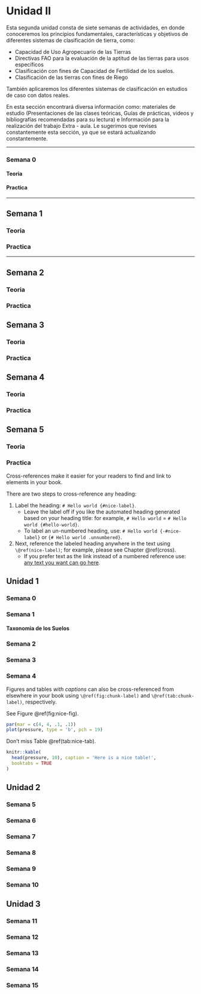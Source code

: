 # Unidad II

Esta segunda unidad consta de siete semanas de actividades, en donde conoceremos los principios fundamentales, características y objetivos de diferentes sistemas de clasificación de tierra, como:

* Capacidad de Uso Agropecuario de las Tierras
* Directivas FAO para la evaluación de la aptitud de las tierras para usos específicos
* Clasificación con fines de Capacidad de Fertilidad de los suelos.
* Clasificación de las tierras con fines de Riego

También aplicaremos los diferentes sistemas de clasificación en estudios de caso con datos reales.

En esta sección encontrará diversa información como: materiales de estudio (Presentaciones de las clases teóricas, Guías de prácticas, videos y bibliografías recomendadas para su lectura) e Información para la realización del trabajo Extra - aula. Le sugerimos que revises constantemente esta sección, ya que se estará actualizando constantemente.

---

### Semana 0 {-}
#### Teoria {-}
#### Practica {-}

---

## Semana 1 {-}
### Teoria {-}
### Practica {-}

---

## Semana 2 {-}
### Teoria {-}
### Practica {-}
## Semana 3 {-}
### Teoria {-}
### Practica {-}
## Semana 4 {-}
### Teoria {-}
### Practica {-}
## Semana 5 {-}
### Teoria {-}
### Practica {-}


Cross-references make it easier for your readers to find and link to elements in your book.

There are two steps to cross-reference any heading:

1. Label the heading: `# Hello world {#nice-label}`. 
    - Leave the label off if you like the automated heading generated based on your heading title: for example, `# Hello world` = `# Hello world {#hello-world}`.
    - To label an un-numbered heading, use: `# Hello world {-#nice-label}` or `{# Hello world .unnumbered}`.

1. Next, reference the labeled heading anywhere in the text using `\@ref(nice-label)`; for example, please see Chapter \@ref(cross). 
    - If you prefer text as the link instead of a numbered reference use: [any text you want can go here](#cross).

## Unidad 1 {-}
### Semana 0 {-}
### Semana 1 {-}
#### Taxonomia de los Suelos {-}
### Semana 2 {-}
### Semana 3 {-}
### Semana 4 {-}

Figures and tables *with captions* can also be cross-referenced from elsewhere in your book using `\@ref(fig:chunk-label)` and `\@ref(tab:chunk-label)`, respectively.

See Figure \@ref(fig:nice-fig).

```r
par(mar = c(4, 4, .1, .1))
plot(pressure, type = 'b', pch = 19)
```

Don't miss Table \@ref(tab:nice-tab).

```r
knitr::kable(
  head(pressure, 10), caption = 'Here is a nice table!',
  booktabs = TRUE
)
```

## Unidad 2 {-}
### Semana 5 {-}
### Semana 6 {-}
### Semana 7 {-}
### Semana 8 {-}
### Semana 9 {-}
### Semana 10 {-}

## Unidad 3 {-}
### Semana 11 {-}
### Semana 12 {-}
### Semana 13 {-}
### Semana 14 {-}
### Semana 15 {-}